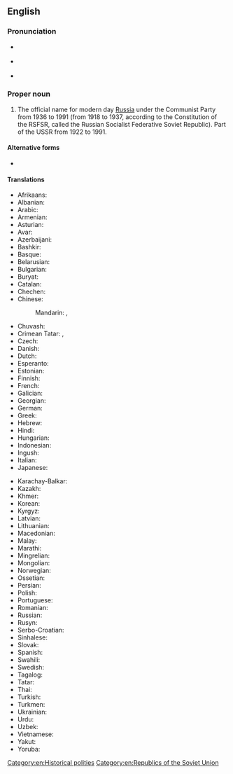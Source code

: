 ==English==

===Pronunciation===
* {{a|UK}} {{IPA|en|/ˈɹʌʃən ˈsɒvi.ət ˈfɛd(ə)ɹətɪv ˈsəʊʃəlɪst ɹɪˈpʌblɪk/}}
* {{a|US}} {{IPA|en|/ˈɹʌʃən ˈsoʊvjət ˈfɛdɚˌɹeɪtɪv ˈsəʊʃəlɪst ɹəˈpʌblɪk/}}
* {{audio|en|En-us-Russian Soviet Federative Socialist Republic.oga|Audio (US)}}

===Proper noun===
{{en-proper noun|head=[[Russian]] [[Soviet]] [[federative|Federative]] [[socialist|Socialist]] [[republic|Republic]]}}

# The official name for modern day [[Russia]] under the Communist Party from 1936 to 1991 (from 1918 to 1937, according to the Constitution of the RSFSR, called the Russian Socialist Federative Soviet Republic). Part of the USSR from 1922 to 1991.

====Alternative forms====
* {{alt|en|Russian SFSR|RSFSR}}

====Translations====
{{trans-top|official name for modern day Russia before the collapse of the Soviet Union}}
* Afrikaans: {{t|af|Russiese Sosialistiese Federale Sowjetrepubliek}}
* Albanian: {{t|sq|Republika Socialiste Federale Sovjetike e Rusisë|f}}
* Arabic: {{t|ar|جُمْهُورِيَّة رُوسِيَا اَلِاتِّحَادِيَّة اَلِاشْتِرَاكِيَّة اَلسُّوفْيِتِيَّة|f}}
* Armenian: {{t|hy|Ռուսաստանի Խորհրդային Ֆեդերատիվ Սոցիալիստական Հանրապետություն|f}}
* Asturian: {{t|ast|República Socialista Federativa Soviética de Rusia|f}}
* Avar: {{t|av|Россиялъул Советияб Федеративияб Социализмаялъул Республика}}
* Azerbaijani: {{t|az|Rusiya Sovet Federativ Sosialist Respublikası}}
* Bashkir: {{t|ba|Рәсәй Совет Федератив Социалистик Республикаһы}}
* Basque: {{t|eu|Errusiako Sobietar Errepublika Sozialista Federatiboa}}
* Belarusian: {{t|be|Расі́йская Саве́цкая Федэраты́ўная Сацыялісты́чная Рэспу́бліка|f}}
* Bulgarian: {{t|bg|Руска съветска федеративна социалистическа република|f}}
* Buryat: {{t|bua|Зүблэлтэ Социалис Бүгэдэ Найрамдаха Холбоото Орос Улас}}
* Catalan: {{t|ca|República Socialista Federada Soviètica de Rússia|f}}
* Chechen: {{t|ce|Российн Советан Федеративан Социалистически Республика}}
* Chinese:
*: Mandarin: {{t|cmn|俄羅斯蘇維埃聯邦社會主義共和國|tr=Éluósī Sūwéi'āi Liánbāng Shèhuìzhǔyì Gònghéguó}}, {{t|cmn|俄罗斯苏维埃联邦社会主义共和国|tr=Éluósī Sūwéi'āi Liánbāng Shèhuìzhǔyì Gònghéguó}}
* Chuvash: {{t|cv|Раҫҫей Федерациллӗ Социализмлӑ Совет Республики}}
* Crimean Tatar: {{t|crh|Русие Шуралар Федератив Социалистик Джумхуриети|sc=Cyrl}}, {{t|crh|Rusiye Şuralar Federativ Sotsialistik Cumhuriyeti|sc=Latn}}
* Czech: {{t|cs|Ruská sovětská federativní socialistická republika|f}}
* Danish: {{t|da|Russiske Socialistiske Føderative Sovjetrepublik|c}}
* Dutch: {{t|nl|Russische Socialistische Federatieve Sovjetrepubliek|c}}
* Esperanto: {{t|eo|Rusia Soveta Federacia Socialisma Respubliko}}
* Estonian: {{t|et|Venemaa Nõukogude Föderatiivne Sotsialistlik Vabariik}}
* Finnish: {{t|fi|Venäjän Sosialistinen Federatiivinen Neuvostotasavalta}}
* French: {{t|fr|République socialiste fédérative soviétique de Russie|f}}
* Galician: {{t|gl|República Socialista Federativa Soviética Rusa|f}}
* Georgian: {{t|ka|რუსეთის საბჭოთა ფედერაციული სოციალისტური რესპუბლიკა}}
* German: {{t|de|Russische Sozialistische Föderative Sowjetrepublik|f}}
* Greek: {{t|el|Ρωσική Σοβιετική Ομοσπονδιακή Σοσιαλιστική Δημοκρατία|f}}
* Hebrew: {{t|he|הרפובליקה הסובייטית הפדרטיבית הסוציאליסטית הרוסית}}
* Hindi: {{t|hi|रूसी सोवियत संघात्मक समाजवादी गणराज्य}}
* Hungarian: {{t|hu|Oroszországi Szovjet Szövetségi Szocialista Köztársaság}}
* Indonesian: {{t|id|Republik Sosialis Federasi Soviet Rusia}}
* Ingush: {{t|inh|Россе Советий Федеративни Социалистически Республика}}
* Italian: {{t|it|Repubblica Socialista Federativa Sovietica Russa|f}}
* Japanese: {{t|ja|ロシア・ソビエト連邦社会主義共和国|tr=Roshia Sobieto Renpо̄ Shakaishugi Kyо̄wakoku}}
{{trans-mid}}
* Karachay-Balkar: {{t|krc|Россия Совет Федератив Социалист Республика}}
* Kazakh: {{t|kk|Ресей Кеңестік Федерациялық Социалистік Республикасы}}
* Khmer: {{t|km|សាធារណរដ្ឋសង្គមនិយមសហព័ន្ធសូវៀតរុស្ស៊ី}}
* Korean: {{t|ko|^러시아 ^소비에트 ^연방 ^사회주의 ^공화국}}
* Kyrgyz: {{t|ky|Орусия Советтик Социалисттик Федеративдик Республикасы}}
* Latvian: {{t|lv|Krievijas Padomju Federatīvā Sociālistiskā Republika|f}}
* Lithuanian: {{t|lt|Rusijos Tarybų Federacinė Socialistinė Respublika|f}}
* Macedonian: {{t|mk|Руска Советска Федерати́вна Социјалистичка Република|f}}
* Malay: {{t|ms|Republik Sosialis Persekutuan Soviet Rusia}}
* Marathi: {{t|mr|रशियाचे सोव्हियेत साम्यवादी संघीय प्रजासत्ताक}}
* Mingrelian: {{t|xmf|რუსეთიშ სხუნუეფიშ ფედერაციული სოციალისტური რესპუბლიკა}}
* Mongolian: {{t|mn|Зөвлөлт Социалист Бүгд Найрамдах Холбоот Орос Улс}}
* Norwegian: {{t|no|Russiske sovjetiske føderative sosialistrepublikk}}
* Ossetian: {{t|os|Уæрæсейы Советон Федеративон Социалистон Республикӕ}}
* Persian: {{t|fa|جمهوری فدراتیو سوسیالیستی روسیه شوروی}}
* Polish: {{t|pl|Rosyjska Federacyjna Socjalistyczna Republika Radziecka}}
* Portuguese: {{t|pt|República Socialista Federativa Soviética da Rússia|f}}
* Romanian: {{t|ro|Republica Sovietică Federativă Socialistă Rusă|f}}
* Russian: {{t+|ru|Росси́йская Сове́тская Федерати́вная Социалисти́ческая Респу́блика|f}}
* Rusyn: {{t|rue|Російска Совѣтска Федератівна Социалистична Републік|f}}
* Serbo-Croatian: {{t|sh|Ruska Sovjetska Federativna Socijalistička Republika|f}}
* Sinhalese: {{t|si|රුසියානු සෝවියට් සන්ධීය සමාජවාදී සමූහාණ්ඩුව}}
* Slovak: {{t|sk|Ruská sovietska federatívna socialistická republika|f}}
* Spanish: {{t|es|República Socialista Federativa Soviética de Rusia|f}}
* Swahili: {{t|sw|Shirikisho la Jamhuri ya Kisovyiet ya Kijamii ya Kirusi}}
* Swedish: {{t|sv|Ryska sovjetiska federativa socialistrepubliken|c}}
* Tagalog: {{t|tl|Sosyalistang Pederatibong Republikang Sobyet ng Rusya}}
* Tatar: {{t|tt|Россия Совет Федератив Социалистик Җөмһүрияте}}
* Thai: {{t|th|สหพันธ์สาธารณรัฐสังคมนิยมโซเวียตรัสเซีย}}
* Turkish: {{t|tr|Rusya Sovyet Federatif Sosyalist Cumhuriyeti}}
* Turkmen: {{t|tk|Russiýa Sowet Federatiw Sotsialistik Respublikasy}}
* Ukrainian: {{t|uk|Російська Радянська Федеративна Соціалістична Республіка|f}}
* Urdu: {{t|ur|روسی سوویت وفاقی اشتراکی جمہوریہ}}
* Uzbek: {{t|uz|Rossiya Sovet Federativ Sotsialistik Respublikasi}}
* Vietnamese: {{t|vi|Cộng hòa Xã hội chủ nghĩa Xô viết Liên bang Nga}}
* Yakut: {{t|sah|Россия сэбиэскэй федеративнай сойуустаах республикалара}}
* Yoruba: {{t|yo|Orílẹ̀-èdè Olómìnira Àpapọ̀ Sófìẹ̀tì Sósíálístì Rọ́síà}}
{{trans-bottom}}

[[Category:en:Historical polities]]
[[Category:en:Republics of the Soviet Union]]